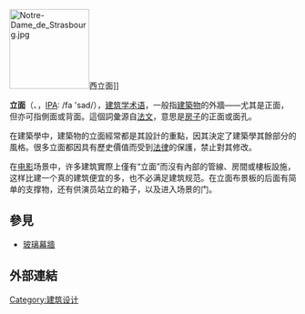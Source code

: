 {{unreferenced|time=2017-04-08T16:50:32+00:00}}
[[File:Notre-Dame_de_Strasbourg.jpg|140px]]西立面]]

'''立面'''（{{lang-en|facade}}、{{lang-fr|façade}}，[[IPA|IPA]]: /fa 'sad/），[[建筑学|建筑学]][[术语|术语]]，一般指[[建築物|建築物]]的外牆——尤其是正面，但亦可指側面或背面。這個詞彙源自[[法文|法文]]，意思是[[房子|房子]]的正面或面孔。

在建築學中，建築物的立面經常都是其設計的重點，因其決定了建築學其餘部分的風格。很多立面都因具有歷史價值而受到[[法律|法律]]的保護，禁止對其修改。 

在[[电影|电影]]场景中，许多建筑實際上僅有“立面”而沒有內部的管線、房間或樓板設施，这样比建一个真的建筑便宜的多，也不必满足建筑规范。在立面布景板的后面有简单的支撑物，还有供演员站立的箱子，以及进入场景的门。

== 參見 ==
* [[幕墙|玻璃幕牆]]

== 外部連結 ==
{{commonscat-inline|Facades}}

[[Category:建筑设计|Category:建筑设计]]